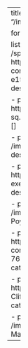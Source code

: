 ---
title: "Speakers"
image: "/images/backgrounds/dtn.png"

format:
  html:
    css: ../styles/speakers.css

listing:
    type: grid
    contents:
    - path: /speakers/jcosteira.html
      image: https://isr.tecnico.ulisboa.pt/wp-content/uploads/2019/10/JPCosteira-e1580906950532.jpg
      title: João Paulo Costeira
      description: ""
      categories: []

    - path: /speakers/zbent.html
      image: https://nacto.org/wp-content/uploads/Bent-sq.jpg
      title: Zabe Bent
      description: ""
      categories: []

    - path: /speakers/hhook.html
      image: /images/speakers/hhook.jpg
      title: Hannah Hook
      description: ""
      categories: []

    - path: /speakers/dvale.html
      image: https://ciauddev.fa.ulisboa.pt/images/comissao-executiva/davidvale.jpg
      title: David Vale
      description: ""
      categories: []

    - path: /speakers/mpoyourow.html
      image: /images/speakers/mpoyourow.jpg
      title: Michelle Poyourow
      description: ""
      categories: []

    - path: /speakers/mcosta.html
      image: https://ushift.tecnico.ulisboa.pt/home/wp-content/uploads/2019/07/MG_1677-768x768.jpg
      title: Miguel Costa
      description: ""
      categories: []

    - path: /speakers/kclifton.html
      image: https://cerc.ubc.ca/files/2023/05/Kelly-Clifton.jpg
      title: Kelly Clifton
      description: ""
      categories: []

    - path: /speakers/rmacario.html
      image: /images/speakers/rmacario.jpg
      title: Rosário Macário
      description: ""
      categories: []
---